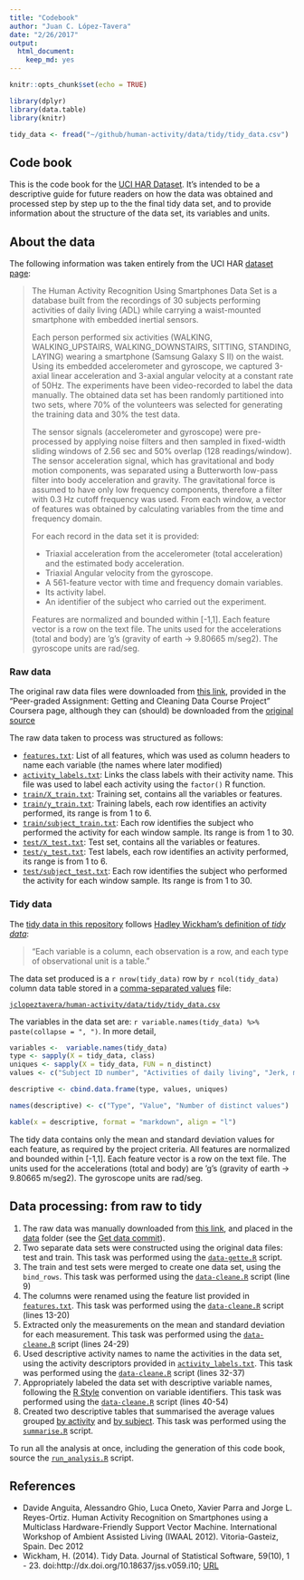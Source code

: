 ```yaml
---
title: "Codebook"
author: "Juan C. López-Tavera"
date: "2/26/2017"
output:
  html_document:
    keep_md: yes
---
```


```r
knitr::opts_chunk$set(echo = TRUE)

library(dplyr)
library(data.table)
library(knitr)

tidy_data <- fread("~/github/human-activity/data/tidy/tidy_data.csv")

```

## Code book

This is the code book for the [UCI HAR Dataset](http://archive.ics.uci.edu/ml/datasets/Human+Activity+Recognition+Using+Smartphones). It's intended to be a descriptive guide for future readers on how the data was obtained and processed step by step up to the the final tidy data set, and to provide information about the structure of the data set, its variables and units.

## About the data

The following information was taken entirely from the UCI HAR [dataset page](http://archive.ics.uci.edu/ml/datasets/Human+Activity+Recognition+Using+Smartphones):

>The Human Activity Recognition Using Smartphones Data Set is a database built from the recordings of 30 subjects performing activities of daily living (ADL) while carrying a waist-mounted smartphone with embedded inertial sensors.
>
>Each person performed six activities (WALKING, WALKING_UPSTAIRS, WALKING_DOWNSTAIRS, SITTING, STANDING, LAYING) wearing a smartphone (Samsung Galaxy S II) on the waist. Using its embedded accelerometer and gyroscope, we captured 3-axial linear acceleration and 3-axial angular velocity at a constant rate of 50Hz. The experiments have been video-recorded to label the data manually. The obtained data set has been randomly partitioned into two sets, where 70% of the volunteers was selected for generating the training data and 30% the test data.
>
>The sensor signals (accelerometer and gyroscope) were pre-processed by applying noise filters and then sampled in fixed-width sliding windows of 2.56 sec and 50% overlap (128 readings/window). The sensor acceleration signal, which has gravitational and body motion components, was separated using a Butterworth low-pass filter into body acceleration and gravity. The gravitational force is assumed to have only low frequency components, therefore a filter with 0.3 Hz cutoff frequency was used. From each window, a vector of features was obtained by calculating variables from the time and frequency domain.
>
>For each record in the data set it is provided:
>
>* Triaxial acceleration from the accelerometer (total acceleration) and the estimated body acceleration.
>* Triaxial Angular velocity from the gyroscope.
>* A 561-feature vector with time and frequency domain variables.
>* Its activity label.
>* An identifier of the subject who carried out the experiment.
>
>Features are normalized and bounded within [-1,1]. Each feature vector is a row on the text file. The units used for the accelerations (total and body) are 'g's (gravity of earth -> 9.80665 m/seg2). The gyroscope units are rad/seg.


### Raw data

The original raw data files were downloaded from [this link](https://d396qusza40orc.cloudfront.net/getdata%2Fprojectfiles%2FUCI%20HAR%20Dataset.zip), provided in the "Peer-graded Assignment: Getting and Cleaning Data Course Project" Coursera page, although they can (should) be downloaded from the [original source](http://archive.ics.uci.edu/ml/datasets/Human+Activity+Recognition+Using+Smartphones)

The raw data taken to process was structured as follows:

* [`features.txt`](https://github.com/jclopeztavera/human-activity/blob/master/data/features.txt): List of all features, which was used as column headers to name each variable (the names where later modified)
* [`activity_labels.txt`](https://github.com/jclopeztavera/human-activity/blob/master/data/activity_labels.txt): Links the class labels with their activity name. This file was used to label each activity using the `factor()` R function.
* [`train/X_train.txt`](https://github.com/jclopeztavera/human-activity/blob/master/data/train/X_train.txt): Training set, contains all the variables or features.
* [`train/y_train.txt`](https://github.com/jclopeztavera/human-activity/blob/master/data/train/y_train.txt): Training labels, each row identifies an activity performed, its range is from 1 to 6.
* [`train/subject_train.txt`](https://github.com/jclopeztavera/human-activity/blob/master/data/train/subject_train.txt): Each row identifies the subject who performed the activity for each window sample. Its range is from 1 to 30.
* [`test/X_test.txt`](https://github.com/jclopeztavera/human-activity/blob/master/data/test/X_test.txt): Test set, contains all the variables or features.
* [`test/y_test.txt`](https://github.com/jclopeztavera/human-activity/blob/master/data/test/y_test.txt): Test labels, each row identifies an activity performed, its range is from 1 to 6.
* [`test/subject_test.txt`](https://github.com/jclopeztavera/human-activity/blob/master/data/test/subject_test.txt): Each row identifies the subject who performed the activity for each window sample. Its range is from 1 to 30.

### Tidy data

The [tidy data in this repository](https://github.com/jclopeztavera/human-activity/blob/master/data/tidy/tidy_data.csv) follows [Hadley Wickham's definition of *tidy data*](https://www.jstatsoft.org/article/view/v059i10): 

>"Each variable is a column, each observation is a row, and each type of observational unit is a table." 

The data set produced is a `r nrow(tidy_data)` row by `r ncol(tidy_data)` column data table stored in a [comma-separated values](https://en.wikipedia.org/wiki/Comma-separated_values) file: 

[`jclopeztavera/human-activity/data/tidy/tidy_data.csv`](https://github.com/jclopeztavera/human-activity/blob/master/data/tidy/tidy_data.csv) 

The variables in the data set are: `r variable.names(tidy_data) %>% paste(collapse = ", ")`. In more detail, 

```r

variables <-  variable.names(tidy_data)
type <- sapply(X = tidy_data, class)
uniques <- sapply(X = tidy_data, FUN = n_distinct)
values <- c("Subject ID number", "Activities of daily living", "Jerk, magnitude or jerk magnitude", "Gravity or body", "Gyroscope or accelerometer", "Time or frequency", "Mean or standard deviation", "x, y, z", "i in [-1, 1]")

descriptive <- cbind.data.frame(type, values, uniques)

names(descriptive) <- c("Type", "Value", "Number of distinct values")

kable(x = descriptive, format = "markdown", align = "l")

```

The tidy data contains only the mean and standard deviation values for each feature, as required by the project criteria. All features are normalized and bounded within [-1,1]. Each feature vector is a row on the text file. The units used for the accelerations (total and body) are 'g's (gravity of earth -> 9.80665 m/seg2). The gyroscope units are rad/seg.

## Data processing: from raw to tidy

1. The raw data was manually downloaded from [this link](https://d396qusza40orc.cloudfront.net/getdata%2Fprojectfiles%2FUCI%20HAR%20Dataset.zip), and placed in the [data](https://github.com/jclopeztavera/human-activity/tree/master/data) folder (see the [Get data commit](https://github.com/jclopeztavera/human-activity/commit/15926197a500a618acc42a75872232131e6f09db?diff=unified)).
2. Two separate data sets were constructed using the original data files: test and train. This task was performed using the [`data-gette.R`](https://github.com/jclopeztavera/human-activity/blob/master/R/data-gette.R) script.
3. The train and test sets were merged to create one data set, using the `bind_rows`. This task was performed using the [`data-cleane.R`](https://github.com/jclopeztavera/human-activity/blob/master/R/data-cleane.R) script (line 9)
4. The columns were renamed using the feature list provided in [`features.txt`](https://github.com/jclopeztavera/human-activity/blob/master/data/features.txt). This task was performed using the [`data-cleane.R`](https://github.com/jclopeztavera/human-activity/blob/master/R/data-cleane.R) script (lines 13-20)
5. Extracted only the measurements on the mean and standard deviation for each measurement. This task was performed using the [`data-cleane.R`](https://github.com/jclopeztavera/human-activity/blob/master/R/data-cleane.R) script (lines 24-29)
6. Used descriptive activity names to name the activities in the data set, using the activity descriptors provided in [`activity_labels.txt`](https://github.com/jclopeztavera/human-activity/blob/master/data/activity_labels.txt). This task was performed using the [`data-cleane.R`](https://github.com/jclopeztavera/human-activity/blob/master/R/data-cleane.R) script (lines 32-37)
7. Appropriately labeled the data set with descriptive variable names, following the [R Style](https://google.github.io/styleguide/Rguide.xml#identifiers) convention on variable identifiers. This task was performed using the [`data-cleane.R`](https://github.com/jclopeztavera/human-activity/blob/master/R/data-cleane.R) script (lines 40-54)
8. Created two descriptive tables that summarised the average values grouped [by activity](https://github.com/jclopeztavera/human-activity/blob/master/data/tidy/by_activity.csv) and [by subject](https://github.com/jclopeztavera/human-activity/blob/master/data/tidy/by_subject.csv). This task was performed using the [`summarise.R`](https://github.com/jclopeztavera/human-activity/blob/master/R/summarise.R) script.

To run all the analysis at once, including the generation of this code book, source the [`run_analysis.R`](https://github.com/jclopeztavera/human-activity/blob/master/R/run_analysis.R) script.

## References
* Davide Anguita, Alessandro Ghio, Luca Oneto, Xavier Parra and Jorge L. Reyes-Ortiz. Human Activity Recognition on Smartphones using a Multiclass Hardware-Friendly Support Vector Machine. International Workshop of Ambient Assisted Living (IWAAL 2012). Vitoria-Gasteiz, Spain. Dec 2012
* Wickham, H. (2014). Tidy Data. Journal of Statistical Software, 59(10), 1 - 23. doi:http://dx.doi.org/10.18637/jss.v059.i10; [URL](https://www.jstatsoft.org/article/view/v059i10)
